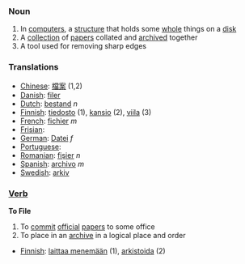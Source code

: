 ===Noun===
#In [[computers]], a [[structure]] that holds some [[whole]] things on a [[disk]]
#A [[collection]] of [[paper]]s collated and [[archive]]d together
#A tool used for removing sharp edges

===Translations===

*[[Chinese]]: [[檔案]] (1,2)
*[[Danish]]: [[filer]]
*[[Dutch]]: [[bestand]] ''n''
*[[Finnish]]: [[tiedosto]] (1), [[kansio]] (2), [[viila]] (3)
*[[French]]: [[fichier]] ''m''
*[[Frisian]]: [[]]
*[[German]]: [[Datei]] ''f''
*[[Portuguese]]: [[]]
*[[Romanian]]: [[fişier]] ''n''
*[[Spanish]]: [[archivo]] ''m''
*[[Swedish]]: [[arkiv]]

===[[Verb]]===
'''To File'''

#To [[commit]] [[official]] [[paper]]s to some office
#To place in an [[archive]] in a logical place and order

*[[Finnish]]: [[laittaa menemään]] (1), [[arkistoida]] (2)